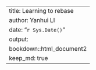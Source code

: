 ---
title: Learning to rebase
author: Yanhui LI
date: "`r Sys.Date()`"
output:
  bookdown::html_document2
keep_md: true
---